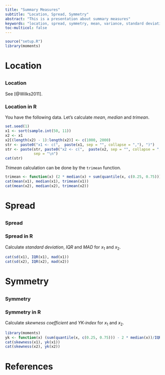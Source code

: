 ```yaml
---
title: "Summary Measures"
subtitle: "Location, Spread, Symmetry"
abstract: "This is a presentation about summary measures"
keywords: "location, spread, symmetry, mean, variance, standard deviation, R"
toc-multicol: false
---
```


```r
source("setup.R")
library(moments)
```

# Location
##
### Location {.fragile}
<!-- https://www.logicmatters.net/resources/pdfs/MathFonts.pdf -->
\begin{center}
\textbf{Mean:} (\emph{not robust to outliers})
\[
\bar{x} = \frac{1}{n} \sum_{i=1}^n{x_i}
\]

\textbf{Median:} (\emph{robust})
\[median=\begin{cases} x_{([n+1]/2)} &,n\;odd \\ \frac{x_{(n/2)}+x_{([n/2]+1)}}{2} &,n\; even \end{cases}\]

\textbf{Trimean:} (\emph{robust})
\[Trimean=\frac{q_{0.25} + 2q_{0.5} + q_{0.75}}{4}\]
\end{center}

See [@Wilks2011].

### Location in R {.fragile}

You have the following data. Let's calculate _mean_, _median_ and _trimean_.

```r
set.seed(1)
x1 <- sort(sample.int(50, 11))
x2 <- x1
x2[(length(x2) - 1):length(x2)] <- c(1000, 2000)
str <- paste0("x1 <- c(",  paste(x1, sep = "", collapse = ","), ")")
str <- paste(str, paste0("x2 <- c(",  paste(x2, sep = "", collapse = ","), ")"),
             sep = "\n")
cat(str)
```

_Trimean_ calculation can be done by the `trimean` function.

```r
trimean <- function(x) (2 * median(x) + sum(quantile(x, c(0.25, 0.75))))/4
cat(mean(x1), median(x1), trimean(x1))
cat(mean(x2), median(x2), trimean(x2))
```

# Spread
##
### Spread {.fragile}

\begin{center}
\textbf{Standard Deviation:} (\emph{not robust})
\[s=\sqrt{\frac{1}{n-1}\sum_{i=1}^n(x_i-\bar{x})^2}\]

\textbf{IQR:} (\emph{robust})
\[IQR =q_{0.75} - q_{0.25}\]

\textbf{Median Absolute Deviation:} (\emph{robust})
\[MAD=median\left| { x }_{ i }-{ q }_{ 0.5 } \right| \]
\end{center}

### Spread in R {.fragile}

Calculate _standard deviation_, _IQR_ and _MAD_ for $x_1$ and $x_2$.

```r
cat(sd(x1), IQR(x1), mad(x1))
cat(sd(x2), IQR(x2), mad(x2))
```

# Symmetry
##
### Symmetry {.fragile}

\begin{center}
\textbf{Skewness Coefficient:} (\emph{not robust})
\[\gamma =\frac{ \frac{1}{n} \sum_{i=1}^n{{(x_i - \bar{x})}^3}}{s^3}\]

\textbf{Yule-Kendall Index:} (\emph{robust})
\[\gamma_{yk} = \frac{q_{0.25} - 2q_{0.5} + q_{0.75}}{IQR} \]
\end{center}

### Symmetry in R {.fragile}

Calculate _skewness coefficient_ and _YK-index_  for $x_1$ and $x_2$.

```r
library(moments)
yk <- function(x) (sum(quantile(x, c(0.25, 0.75))) - 2 * median(x))/IQR(x)
cat(skewness(x1), yk(x1))
cat(skewness(x2), yk(x2))
```

# References
